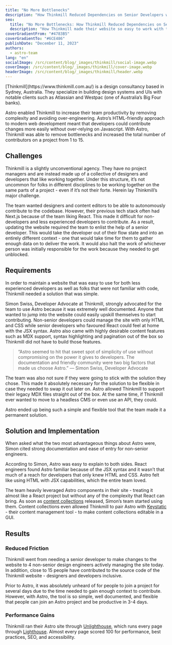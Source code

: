 ```yaml
---
title: "No More Bottlenecks"
description: "How Thinkmill Reduced Dependencies on Senior Developers with Astro"
seo:
  title: "No More Bottlenecks: How Thinkmill Reduced Dependencies on Senior Developers with Astro"
  description: "How Thinkmill made their website so easy to work with that total repo contributors increased from 1 to 15."
coverGradientFrom: "#4783B5"
coverGradientTo: "#6CE486"
publishDate: "December 11, 2023"
authors:
  - astro-team
lang: "en"
socialImage: /src/content/blog/_images/thinkmill/social-image.webp
coverImage: /src/content/blog/_images/thinkmill/cover-image.webp
headerImage: /src/content/blog/_images/thinkmill/header.webp
---
```



<div class="space-y-8 text-white">
	<div class="text-2xl leading-normal tracking-normal text-astro-gray-100">
		[Thinkmill](https://www.thinkmill.com.au/) is a design consultancy based in Sydney, Australia.
		They specialize in building design systems and UIs with notable clients such as Atlassian and
		Westpac (one of Australia’s Big Four banks).
	</div>
</div>

Astro enabled Thinkmill to increase their team productivity by removing complexity and avoiding over-engineering. Astro’s HTML-friendly approach to modern web development meant that developers could contribute changes more easily without over-relying on Javascript. With Astro, Thinkmill was able to remove bottlenecks and increased the total number of contributors on a project from 1 to 15.

<ImageFigure caption="Before: Senior developer is needed to make changes to website and is a bottleneck for process. After: Technology is much simpler so more people can make changes without needing a senior developer.">
	<BlogContentImage src={thinkmillResults} />
</ImageFigure>

## Challenges

Thinkmill is a slightly unconventional agency. They have no project managers and are instead made up of a collective of designers and developers that like working together. Under this structure, it’s not uncommon for folks in different disciplines to be working together on the same parts of a project - even if it’s not their forte. Herein lay Thinkmill’s major challenge.

The team wanted designers and content editors to be able to autonomously contribute to the codebase. However, their previous tech stack often had Next.js because of the team liking React. This made it difficult for non-developers and less experienced developers to contribute. As a result, updating the website required the team to enlist the help of a senior developer. This would take the developer out of their flow state and into an entirely different context - one that would take time for them to gather enough data on to deliver the work. It would also halt the work of whichever person was initially responsible for the work because they needed to get unblocked.

## Requirements

In order to maintain a website that was easy to use for both less experienced developers as well as folks that were not familiar with code, Thinkmill needed a solution that was simple.

<ImageFigure caption="Astro is extremely well documented and has a friendly community.">
	<BlogContentImage src={astroBenefits} />
</ImageFigure>

Simon Swiss, Developer Advocate at Thinkmill, strongly advocated for the team to use Astro because it was extremely well documented. Anyone that wanted to jump into the website could easily upskill themselves to start contributing. Non-senior developers could manage the site with only HTML and CSS while senior developers who favoured React could feel at home with the JSX syntax. Astro also came with highly desirable content features such as MDX support, syntax highlighting and pagination out of the box so Thinkmill did not have to build those features.

<Blockquote>
	<Fragment slot="quote">
		“Astro seemed to hit that sweet spot of simplicity of use without compromising on the power it
		gives to developers. The documentation and friendly community were two big factors that made us
		choose Astro.”
	</Fragment>
	<Fragment slot="caption">— Simon Swiss, Developer Advocate</Fragment>
</Blockquote>

The team was also not sure if they were going to stick with the solution they chose. This made it absolutely necessary for the solution to be flexible in case they needed to swap it out later on. Astro allowed Thinkmill to support their legacy MDX files straight out of the box. At the same time, if Thinkmill ever wanted to move to a headless CMS or even use an API, they could.

Astro ended up being such a simple and flexible tool that the team made it a permanent solution.

<ImageFigure caption="Thinkmill homepage.">
	<BlogContentImage src={thinkmillHomepage} />
</ImageFigure>

## Solution and Implementation

When asked what the two most advantageous things about Astro were, Simon cited strong documentation and ease of entry for non-senior engineers.

According to Simon, Astro was easy to explain to both sides. React engineers found Astro familiar because of the JSX syntax and it wasn’t that much of a reach for developers that only knew HTML and CSS. Astro felt like using HTML with JSX capabilities, which the entire team loved.

The team heavily leveraged Astro components in their site - treating it almost like a React project but without any of the complexity that React can bring. As soon as [content collections](https://docs.astro.build/en/guides/content-collections/) released, Simon’s team started using them. Content collections even allowed Thinkmill to pair Astro with [Keystatic](https://keystatic.com/) - their content management tool - to make content collections editable in a GUI.

## Results

### Reduced Friction

Thinkmill went from needing a senior developer to make changes to the website to 4 non-senior design engineers actively managing the site today. In addition, close to 15 people have contributed to the source code of the Thinkmill website - designers and developers inclusive.

Prior to Astro, it was absolutely unheard of for people to join a project for several days due to the time needed to gain enough context to contribute. However, with Astro, the tool is so simple, well documented, and flexible that people can join an Astro project and be productive in 3-4 days.

### Performance Gains

Thinkmill ran their Astro site through [Unlighthouse](https://unlighthouse.dev/), which runs every page through [Lighthouse](https://chromewebstore.google.com/detail/lighthouse/blipmdconlkpinefehnmjammfjpmpbjk?pli=1). Almost every page scored 100 for performance, best practices, SEO, and accessibility.

<ImageFigure caption="Unlighthouse performance scores of 100 for 4 different categories.">
	<BlogContentImage src={unlighthouseResults} />
</ImageFigure>
